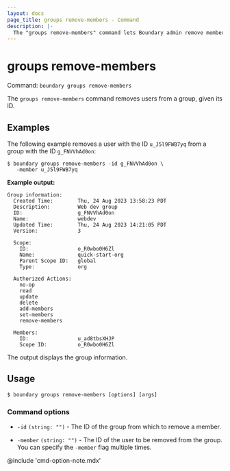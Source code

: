 ```yaml
---
layout: docs
page_title: groups remove-members - Command
description: |-
  The "groups remove-members" command lets Boundary admin remove members (users) from a group given its ID.
---
```


# groups remove-members

Command: `boundary groups remove-members`

The `groups remove-members` command removes users from a group, given its ID.

## Examples

The following example removes a user with the ID `u_J5l9FWB7yq` from a group with the ID `g_FNVVhAd0on`:

```shell-session
$ boundary groups remove-members -id g_FNVVhAd0on \
   -member u_J5l9FWB7yq
```

**Example output:**

<CodeBlockConfig hideClipboard>

```plaintext
Group information:
  Created Time:        Thu, 24 Aug 2023 13:58:23 PDT
  Description:         Web dev group
  ID:                  g_FNVVhAd0on
  Name:                webdev
  Updated Time:        Thu, 24 Aug 2023 14:21:05 PDT
  Version:             3

  Scope:
    ID:                o_R0wbo0H6Zl
    Name:              quick-start-org
    Parent Scope ID:   global
    Type:              org

  Authorized Actions:
    no-op
    read
    update
    delete
    add-members
    set-members
    remove-members

  Members:
    ID:                u_ad8tbsXHJP
    Scope ID:          o_R0wbo0H6Zl
```

</CodeBlockConfig>

The output displays the group information.

## Usage

<CodeBlockConfig hideClipboard>

```shell-session
$ boundary groups remove-members [options] [args]
```

</CodeBlockConfig>

### Command options

- `-id` `(string: "")` - The ID of the group from which to remove a member.

- `-member` `(string: "")` - The ID of the user to be removed from the group.
You can specify the `-member` flag multiple times.

@include 'cmd-option-note.mdx'
